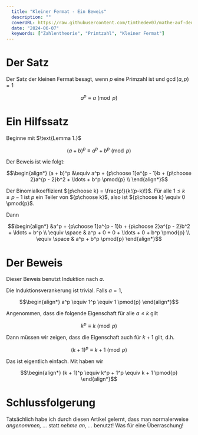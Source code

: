 ```yaml
---
  title: "Kleiner Fermat - Ein Beweis"
  description: ""
  coverURL: https://raw.githubusercontent.com/timthedev07/mathe-auf-deutsch/dev/images/thumbnails/kleiner-fermat-beweis.jpg
  date: "2024-06-07"
  keywords: ["Zahlentheorie", "Primtzahl", "Kleiner Fermat"]
---
```



# Der Satz

Der Satz der kleinen Fermat besagt, wenn $p$ eine Primzahl ist und $\gcd(a, p) = 1$

```math
a^{p} \equiv a \pmod{p}
```

# Ein Hilfssatz

<Lemma num={1}>
Beginne mit $\text{Lemma 1.}$

```math
(a + b)^p \equiv a^p + b^p \pmod{p}
```

Der Beweis ist wie folgt:

```math
\begin{align*}
(a + b)^p &\equiv a^p + {p\choose 1}a^{p - 1}b + {p\choose 2}a^{p - 2}b^2 + \ldots + b^p \pmod{p} \\
\end{align*}
```

Der Binomialkoeffizient ${p\choose k} = \frac{p!}{k!(p-k)!}$. Für alle $1 \leq k \leq p - 1$ ist $p$ ein Teiler von ${p\choose k}$, also ist ${p\choose k} \equiv 0 \pmod{p}$.

Dann

```math
\begin{align*}
&a^p + {p\choose 1}a^{p - 1}b + {p\choose 2}a^{p - 2}b^2 + \ldots + b^p \\
\equiv \space &  a^p + 0 + 0 + \ldots + 0 + b^p \pmod{p} \\
\equiv \space &  a^p + b^p \pmod{p}
\end{align*}
```

</Lemma>

# Der Beweis

Dieser Beweis benutzt Induktion nach $a$.

Die Induktionsverankerung ist trivial. Falls $a = 1$,

```math
\begin{align*}
a^p \equiv 1^p \equiv 1 \pmod{p}
\end{align*}
```

Angenommen, dass die folgende Eigenschaft für alle $a \le k$ gilt

```math
k^p \equiv k \pmod{p}
```

Dann müssen wir zeigen, dass die Eigenschaft auch für $k + 1$ gilt, d.h.

```math
(k + 1)^p \equiv k + 1 \pmod{p}
```

Das ist eigentlich einfach. Mit <LemmaRef num={1} /> haben wir

```math
\begin{align*}
(k + 1)^p \equiv k^p + 1^p \equiv k + 1 \pmod{p}
\end{align*}
```

# Schlussfolgerung

Tatsächlich habe ich durch diesen Artikel gelernt, dass man normalerweise _angenommen, ..._ statt _nehme an, ..._ benutzt! Was für eine Überraschung!
